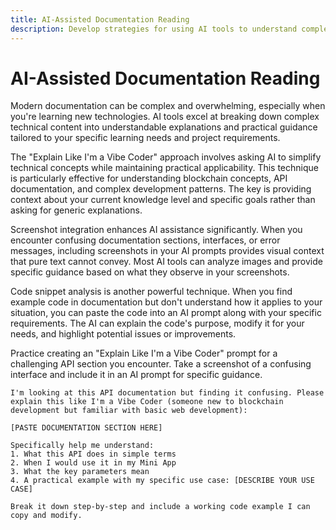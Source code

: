 ```yaml
---
title: AI-Assisted Documentation Reading
description: Develop strategies for using AI tools to understand complex technical documentation and troubleshoot development challenges
---
```


# AI-Assisted Documentation Reading

Modern documentation can be complex and overwhelming, especially when you're learning new technologies. AI tools excel at breaking down complex technical content into understandable explanations and practical guidance tailored to your specific learning needs and project requirements.

The "Explain Like I'm a Vibe Coder" approach involves asking AI to simplify technical concepts while maintaining practical applicability. This technique is particularly effective for understanding blockchain concepts, API documentation, and complex development patterns. The key is providing context about your current knowledge level and specific goals rather than asking for generic explanations.

Screenshot integration enhances AI assistance significantly. When you encounter confusing documentation sections, interfaces, or error messages, including screenshots in your AI prompts provides visual context that pure text cannot convey. Most AI tools can analyze images and provide specific guidance based on what they observe in your screenshots.

Code snippet analysis is another powerful technique. When you find example code in documentation but don't understand how it applies to your situation, you can paste the code into an AI prompt along with your specific requirements. The AI can explain the code's purpose, modify it for your needs, and highlight potential issues or improvements.

<step>
  Practice creating an "Explain Like I'm a Vibe Coder" prompt for a challenging
  API section you encounter.
</step>
<step>
  Take a screenshot of a confusing interface and include it in an AI prompt for
  specific guidance.
</step>

```
I'm looking at this API documentation but finding it confusing. Please explain this like I'm a Vibe Coder (someone new to blockchain development but familiar with basic web development):

[PASTE DOCUMENTATION SECTION HERE]

Specifically help me understand:
1. What this API does in simple terms
2. When I would use it in my Mini App
3. What the key parameters mean
4. A practical example with my specific use case: [DESCRIBE YOUR USE CASE]

Break it down step-by-step and include a working code example I can copy and modify.
```
